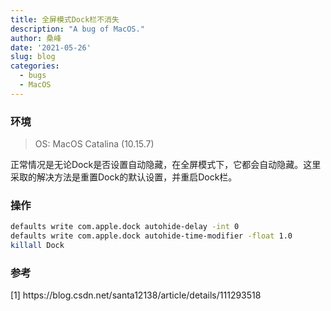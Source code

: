 ```yaml
---
title: 全屏模式Dock栏不消失
description: "A bug of MacOS."
author: 桑峰
date: '2021-05-26'
slug: blog
categories:
  - bugs
  - MacOS
---
```


### 环境

> OS: MacOS Catalina (10.15.7)

正常情况是无论Dock是否设置自动隐藏，在全屏模式下，它都会自动隐藏。这里采取的解决方法是重置Dock的默认设置，并重启Dock栏。

### 操作

```bash
defaults write com.apple.dock autohide-delay -int 0
defaults write com.apple.dock autohide-time-modifier -float 1.0
killall Dock
```

### 参考

[1] https://blog.csdn.net/santa12138/article/details/111293518
